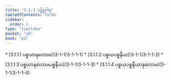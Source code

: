 ```yaml
---
title: "3.1.1 ပဋိစ္စဝါရ"
tableOfContents: false
sidebar:
  order: 1
type: "tipitaka"
basket: "ab"
book: "p2"
---
```



<DynamicBreadcrumb />



<TableOfContents book="p2" section="3.1.1">
* [3.1.1.1 ပစ္စယာနုလောမ](3-1-1/3-1-1-1)
* [3.1.1.2 ပစ္စယပစ္စနီယ](3-1-1/3-1-1-2)
* [3.1.1.3 ပစ္စယာနုလောမပစ္စနီယ](3-1-1/3-1-1-3)
* [3.1.1.4 ပစ္စယပစ္စနီယာနုလောမ](3-1-1/3-1-1-4)
</TableOfContents>